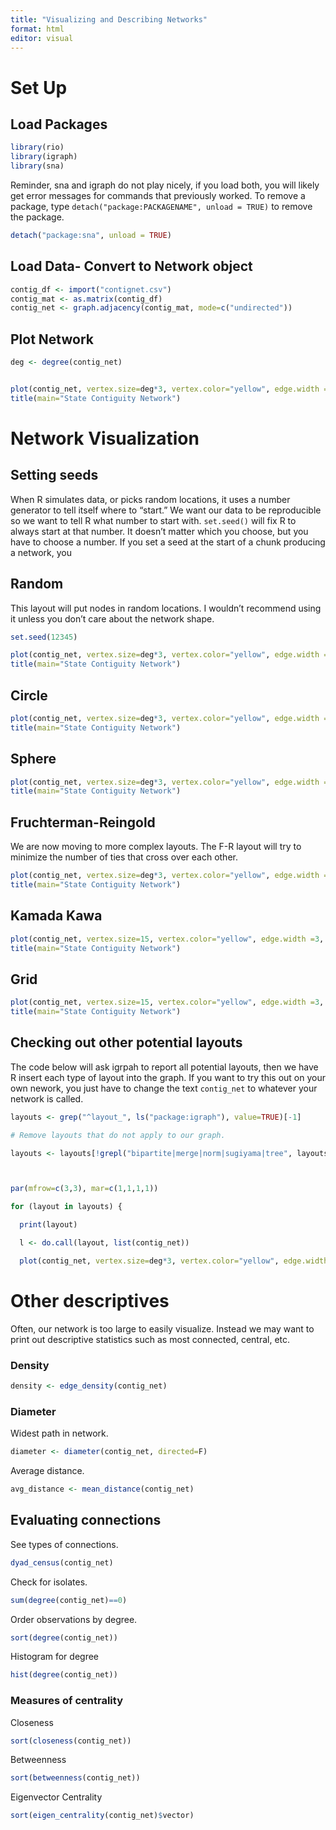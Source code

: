 ```yaml
---
title: "Visualizing and Describing Networks"
format: html
editor: visual
---
```


# Set Up

## Load Packages

```r
library(rio)
library(igraph)
library(sna)

```

Reminder, sna and igraph do not play nicely, if you load both, you will likely get error messages for commands that previously worked. To remove a package, type `detach("package:PACKAGENAME", unload = TRUE)` to remove the package.

```r
detach("package:sna", unload = TRUE)
```

## Load Data- Convert to Network object

```r
contig_df <- import("contignet.csv")
contig_mat <- as.matrix(contig_df)
contig_net <- graph.adjacency(contig_mat, mode=c("undirected"))

```

## Plot Network

```r

deg <- degree(contig_net)


plot(contig_net, vertex.size=deg*3, vertex.color="yellow", edge.width =3)
title(main="State Contiguity Network")
```

# Network Visualization

## Setting seeds

When R simulates data, or picks random locations, it uses a number generator to tell itself where to "start." We want our data to be reproducible so we want to tell R what number to start with. `set.seed()` will fix R to always start at that number. It doesn't matter which you choose, but you have to choose a number. If you set a seed at the start of a chunk producing a network, you

## Random

This layout will put nodes in random locations. I wouldn't recommend using it unless you don't care about the network shape.

```r
set.seed(12345)

plot(contig_net, vertex.size=deg*3, vertex.color="yellow", edge.width =3, layout=layout_randomly)
title(main="State Contiguity Network")
```

## Circle

```r
plot(contig_net, vertex.size=deg*3, vertex.color="yellow", edge.width =3, layout=layout_in_circle)
title(main="State Contiguity Network")
```

## Sphere

```r
plot(contig_net, vertex.size=deg*3, vertex.color="yellow", edge.width =3, layout=layout_on_sphere)
title(main="State Contiguity Network")
```

## Fruchterman-Reingold

We are now moving to more complex layouts. The F-R layout will try to minimize the number of ties that cross over each other.

```r
plot(contig_net, vertex.size=deg*3, vertex.color="yellow", edge.width =3, layout=layout_with_fr)
title(main="State Contiguity Network")
```

## Kamada Kawa

```r
plot(contig_net, vertex.size=15, vertex.color="yellow", edge.width =3, layout=layout_with_kk)
title(main="State Contiguity Network")
```

## Grid

```r
plot(contig_net, vertex.size=15, vertex.color="yellow", edge.width =3, layout=layout_on_grid)
title(main="State Contiguity Network")
```

## Checking out other potential layouts

The code below will ask igrpah to report all potential layouts, then we have R insert each type of layout into the graph. If you want to try this out on your own nework, you just have to change the text `contig_net` to whatever your network is called.

```r
layouts <- grep("^layout_", ls("package:igraph"), value=TRUE)[-1] 

# Remove layouts that do not apply to our graph.

layouts <- layouts[!grepl("bipartite|merge|norm|sugiyama|tree", layouts)]



par(mfrow=c(3,3), mar=c(1,1,1,1))

for (layout in layouts) {

  print(layout)

  l <- do.call(layout, list(contig_net)) 

  plot(contig_net, vertex.size=deg*3, vertex.color="yellow", edge.width =3, layout=l, main=layout) }
```

# Other descriptives

Often, our network is too large to easily visualize. Instead we may want to print out descriptive statistics such as most connected, central, etc.

### Density

```r
density <- edge_density(contig_net)
```

### Diameter

Widest path in network.

```r
diameter <- diameter(contig_net, directed=F)

```

Average distance.

```r
avg_distance <- mean_distance(contig_net)

```

## Evaluating connections

See types of connections.

```r
dyad_census(contig_net)
```

Check for isolates.

```r
sum(degree(contig_net)==0)

```

Order observations by degree.

```r
sort(degree(contig_net))

```

Histogram for degree

```r
hist(degree(contig_net))

```

### Measures of centrality

Closeness

```r
sort(closeness(contig_net))

```

Betweenness

```r
sort(betweenness(contig_net))

```

Eigenvector Centrality

```r
sort(eigen_centrality(contig_net)$vector)

```
